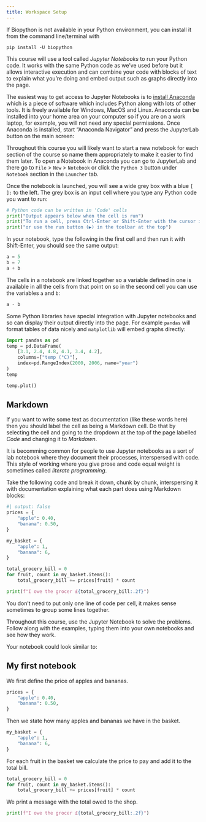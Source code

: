```yaml
---
title: Workspace Setup
---
```


::: {#keypointsN .callout-tip icon=false title='Biopython'}
If Biopython is not available in your Python environment, you can install it from the command line/terminal with
```
pip install -U biopython
```
:::

This course will use a tool called *Jupyter Notebooks* to run your Python code. It works with the same Python code as we've used before but it allows interactive execution and can combine your code with blocks of text to explain what you're doing and embed output such as graphs directly into the page.

The easiest way to get access to Jupyter Notebooks is to [install Anaconda](https://www.anaconda.com/products/individual#Downloads) which is a piece of software which includes Python along with lots of other tools. It is freely available for Windows, MacOS and Linux. Anaconda can be installed into your home area on your computer so if you are on a work laptop, for example, you will not need any special permissions. Once Anaconda is installed, start "Anaconda Navigator" and press the JupyterLab button on the main screen:

Throughout this course you will likely want to start a new notebook for each section of the course so name them appropriately to make it easier to find them later. To open a Notebook in Anaconda you can go to JupyterLab and there go to `File` > `New` > `Notebook` or click the `Python 3` button under `Notebook` section in the `Launcher` tab.

Once the notebook is launched, you will see a wide grey box with a blue `[ ]:` to the left. The grey box is an input cell where you type any Python code you want to run:

```python
# Python code can be written in 'Code' cells
print("Output appears below when the cell is run")
print("To run a cell, press Ctrl-Enter or Shift-Enter with the cursor inside")
print("or use the run button (▶) in the toolbar at the top")
```

In your notebook, type the following in the first cell and then run it with Shift-Enter, you should see the same output:

```python
a = 5
b = 7
a + b
```

The cells in a notebook are linked together so a variable defined in one is available in all the cells from that point on so in the second cell you can use the variables `a` and `b`:

```python
a - b
```

Some Python libraries have special integration with Jupyter notebooks and so can display their output directly into the page. For example `pandas` will format tables of data nicely and `matplotlib` will embed graphs directly:

```python
import pandas as pd
temp = pd.DataFrame(
    [3.1, 2.4, 4.8, 4.1, 3.4, 4.2],
    columns=["temp (°C)"],
    index=pd.RangeIndex(2000, 2006, name="year")
)
temp
```

```python
temp.plot()
```

## Markdown

If you want to write some text as documentation (like these words here) then you should label the cell as being a Markdown cell. Do that by selecting the cell and going to the dropdown at the top of the page labelled *Code* and changing it to *Markdown*.

It is becomming common for people to use Jupyter notebooks as a sort of lab notebook where they document their processes, interspersed with code. This style of working where you give prose and code equal weight is sometimes called *literate programming*.


::: {#exercise-1 .callout-note title="Exercise" icon=false} 

Take the following code and break it down, chunk by chunk, interspersing it with documentation explaining what each part does using Markdown blocks:
```python
#| output: false
prices = {
    "apple": 0.40,
    "banana": 0.50,
}

my_basket = {
    "apple": 1,
    "banana": 6,
}

total_grocery_bill = 0
for fruit, count in my_basket.items():
    total_grocery_bill += prices[fruit] * count

print(f"I owe the grocer £{total_grocery_bill:.2f}")
```
You don't need to put only one line of code per cell, it makes sense sometimes to group some lines together.

Throughout this course, use the Jupyter Notebook to solve the problems. Follow along with the examples, typing them into your own notebooks and see how they work.
:::

::: {#answer1 .callout-caution icon=false title='Answer' collapse="true"}
Your notebook could look similar to:

## My first notebook

We first define the price of apples and bananas.
```python
prices = {
    "apple": 0.40,
    "banana": 0.50,
}
```
Then we state how many apples and bananas we have in the basket.
```python
my_basket = {
    "apple": 1,
    "banana": 6,
}
```

For each fruit in the basket we calculate the price to pay and add it to the total bill. 
```python
total_grocery_bill = 0
for fruit, count in my_basket.items():
    total_grocery_bill += prices[fruit] * count
```

We print a message with the total owed to the shop.
```python
print(f"I owe the grocer £{total_grocery_bill:.2f}")
```

:::
